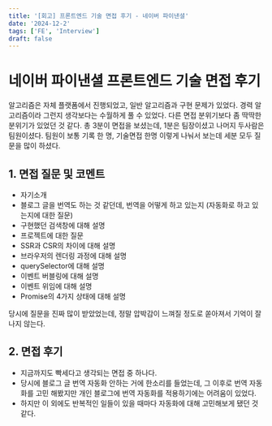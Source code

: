 ```yaml
---
title: '[회고] 프론트엔드 기술 면접 후기 - 네이버 파이낸셜'
date: '2024-12-2'
tags: ['FE', 'Interview']
draft: false
---
```


# 네이버 파이낸셜 프론트엔드 기술 면접 후기

알고리즘은 자체 플랫폼에서 진행되었고, 일반 알고리즘과 구현 문제가 있었다.
경력 알고리즘이라 그런지 생각보다는 수월하게 풀 수 있었다.
다른 면접 분위기보다 좀 딱딱한 분위기가 있었던 것 같다.
총 3분이 면접을 보셨는데, 1분은 팀장이셨고 나머지 두사람은 팀원이셨다.
팀원이 보통 기록 한 명, 기술면접 한명 이렇게 나눠서 보는데 세분 모두 질문을 많이 하셨다.

## 1. 면접 질문 및 코멘트

- 자기소개
- 블로그 글을 번역도 하는 것 같던데, 번역을 어떻게 하고 있는지 (자동화로 하고 있는지에 대한 질문)
- 구현했던 검색창에 대해 설명
- 프로젝트에 대한 질문
- SSR과 CSR의 차이에 대해 설명
- 브라우저의 렌더링 과정에 대해 설명
- querySelector에 대해 설명
- 이벤트 버블링에 대해 설명
- 이벤트 위임에 대해 설명
- Promise의 4가지 상태에 대해 설명

당시에 질문을 진짜 많이 받았었는데, 정말 압박감이 느껴질 정도로 쏟아져서 기억이 잘 나지 않는다. 

## 2. 면접 후기

- 지금까지도 빡세다고 생각되는 면접 중 하나다.
- 당시에 블로그 글 번역 자동화 안하는 거에 한소리를 들었는데, 그 이후로 번역 자동화를 고민 해봤지만 개인 블로그에 번역 자동화를 적용하기에는 어려움이 있었다.
- 하지만 이 외에도 반복적인 일들이 있을 때마다 자동화에 대해 고민해보게 됐던 것 같다.